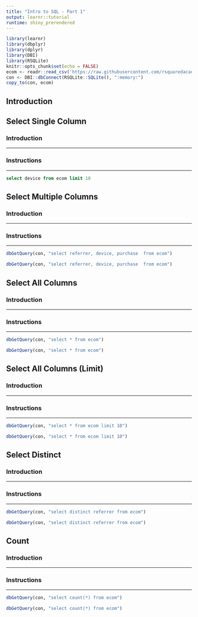 ```yaml
---
title: "Intro to SQL - Part 1"
output: learnr::tutorial
runtime: shiny_prerendered
---
```


```r
library(learnr)
library(dbplyr)
library(dplyr)
library(DBI)
library(RSQLite)
knitr::opts_chunk$set(echo = FALSE)
ecom <- readr::read_csv('https://raw.githubusercontent.com/rsquaredacademy/datasets/master/web.csv')
con <- DBI::dbConnect(RSQLite::SQLite(), ":memory:")
copy_to(con, ecom)
```

## Introduction

## Select Single Column

### Introduction

<hr>

### Instructions

<hr>

```sql
select device from ecom limit 10
```

## Select Multiple Columns

### Introduction

<hr>

### Instructions

<hr>

```r
dbGetQuery(con, "select referrer, device, purchase  from ecom")
```

```r
dbGetQuery(con, "select referrer, device, purchase  from ecom")
```

## Select All Columns

### Introduction

<hr>

### Instructions

<hr>

```r
dbGetQuery(con, "select * from ecom")
```

```r
dbGetQuery(con, "select * from ecom")
```

## Select All Columns (Limit)

### Introduction

<hr>

### Instructions

<hr>

```r
dbGetQuery(con, "select * from ecom limit 10")
```

```r
dbGetQuery(con, "select * from ecom limit 10")
```

## Select Distinct

### Introduction

<hr>

### Instructions

<hr>

```r
dbGetQuery(con, "select distinct referrer from ecom")
```

```r
dbGetQuery(con, "select distinct referrer from ecom")
```

## Count

### Introduction

<hr>

### Instructions

<hr>

```r
dbGetQuery(con, "select count(*) from ecom")
```

```r
dbGetQuery(con, "select count(*) from ecom")
```
